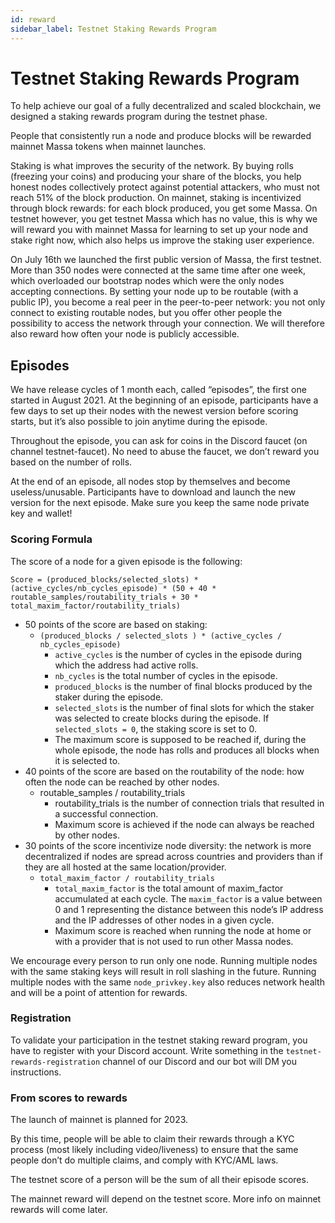 ```yaml
---
id: reward
sidebar_label: Testnet Staking Rewards Program
---
```


# Testnet Staking Rewards Program

To help achieve our goal of a fully decentralized and scaled blockchain, we designed a staking rewards program during
the testnet phase.

People that consistently run a node and produce blocks will be rewarded mainnet Massa tokens when mainnet launches.

Staking is what improves the security of the network. By buying rolls (freezing your coins) and producing your share of
the blocks, you help honest nodes collectively protect against potential attackers, who must not reach 51% of the block
production. On mainnet, staking is incentivized through block rewards: for each block produced, you get some Massa. On
testnet however, you get testnet Massa which has no value, this is why we will reward you with mainnet Massa for
learning to set up your node and stake right now, which also helps us improve the staking user experience.

On July 16th we launched the first public version of Massa, the first testnet. More than 350 nodes were connected at the
same time after one week, which overloaded our bootstrap nodes which were the only nodes accepting connections. By
setting your node up to be routable (with a public IP), you become a real peer in the peer-to-peer network: you not only
connect to existing routable nodes, but you offer other people the possibility to access the network through your
connection. We will therefore also reward how often your node is publicly accessible.

## Episodes

We have release cycles of 1 month each, called “episodes”, the first one started in August 2021. At the beginning of an
episode, participants have a few days to set up their nodes with the newest version before scoring starts, but it’s also
possible to join anytime during the episode.

Throughout the episode, you can ask for coins in the Discord faucet (on channel testnet-faucet). No need to abuse the
faucet, we don’t reward you based on the number of rolls.

At the end of an episode, all nodes stop by themselves and become useless/unusable. Participants have to download and
launch the new version for the next episode. Make sure you keep the same node private key and wallet!

### Scoring Formula

The score of a node for a given episode is the following:

```
Score = (produced_blocks/selected_slots) * (active_cycles/nb_cycles_episode) * (50 + 40 * routable_samples/routability_trials + 30 * total_maxim_factor/routability_trials)
```

- 50 points of the score are based on staking:
    - `(produced_blocks / selected_slots ) * (active_cycles / nb_cycles_episode)`
        - `active_cycles` is the number of cycles in the episode during which the address had active rolls.
        - `nb_cycles` is the total number of cycles in the episode.
        - `produced_blocks` is the number of final blocks produced by the staker during the episode.
        - `selected_slots` is the number of final slots for which the staker was selected to create blocks during the
        episode. If `selected_slots = 0`, the staking score is set to 0.
        - The maximum score is supposed to be reached if, during the whole episode, the node has rolls and produces all
        blocks when it is selected to.
- 40 points of the score are based on the routability of the node: how often the node can be reached by other nodes.
    - routable_samples / routability_trials
        - routability_trials is the number of connection trials that resulted in a successful connection.
        - Maximum score is achieved if the node can always be reached by other nodes.
- 30 points of the score incentivize node diversity: the network is more decentralized if nodes are spread across countries and providers than if they are all hosted at the same location/provider.
    - `total_maxim_factor / routability_trials`
        - `total_maxim_factor` is the total amount of maxim_factor accumulated at each cycle. The `maxim_factor` is a
        value between 0 and 1 representing the distance between this node’s IP address and the IP addresses of other
        nodes in a given cycle.
        - Maximum score is reached when running the node at home or with a provider that is not used to run other Massa
        nodes.

We encourage every person to run only one node. Running multiple nodes with the same staking keys will result in roll
slashing in the future. Running multiple nodes with the same `node_privkey.key` also reduces network health and will be
a point of attention for rewards.

### Registration

To validate your participation in the testnet staking reward program, you have to register with your Discord account.
Write something in the `testnet-rewards-registration` channel of our Discord and our bot will DM you instructions.

### From scores to rewards

The launch of mainnet is planned for 2023.

By this time, people will be able to claim their rewards through a KYC process (most likely including video/liveness) to
ensure that the same people don’t do multiple claims, and comply with KYC/AML laws.

The testnet score of a person will be the sum of all their episode scores.

The mainnet reward will depend on the testnet score. More info on mainnet rewards will come later.
